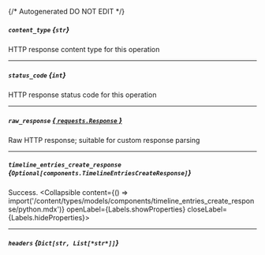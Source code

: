 {/* Autogenerated DO NOT EDIT  */}

##### `content_type` *{`str`}*
HTTP response content type for this operation

---
##### `status_code` *{`int`}*
HTTP response status code for this operation

---
##### `raw_response` [*{ `requests.Response` }*](https://requests.readthedocs.io/en/latest/api/#requests.Response)
Raw HTTP response; suitable for custom response parsing

---
##### `timeline_entries_create_response` *{`Optional[components.TimelineEntriesCreateResponse]`}*
Success.
<Collapsible content={() => import('/content/types/models/components/timeline_entries_create_response/python.mdx')} openLabel={Labels.showProperties} closeLabel={Labels.hideProperties}>
</Collapsible>

---
##### `headers` *{`Dict[str, List[*str*]]`}*


